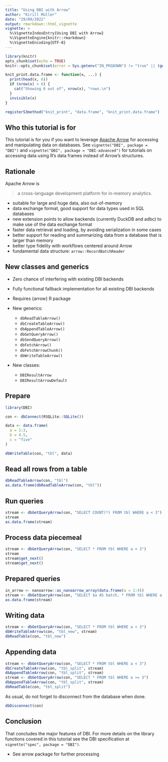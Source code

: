 ```yaml
---
title: "Using DBI with Arrow"
author: "Kirill Müller"
date: "29/09/2022"
output: rmarkdown::html_vignette
vignette: >
  %\VignetteIndexEntry{Using DBI with Arrow}
  %\VignetteEngine{knitr::rmarkdown}
  %\VignetteEncoding{UTF-8}
---
```


```r
library(knitr)
opts_chunk$set(echo = TRUE)
knitr::opts_chunk$set(error = Sys.getenv("IN_PKGDOWN") != "true" || (getRversion() < "3.5"))

knit_print.data.frame <- function(x, ...) {
  print(head(x, 6))
  if (nrow(x) > 6) {
    cat("Showing 6 out of", nrow(x), "rows.\n")
  }
  invisible(x)
}

registerS3method("knit_print", "data.frame", "knit_print.data.frame")
```

## Who this tutorial is for

This tutorial is for you if you want to leverage [Apache Arrow](https://arrow.apache.org/) for accessing and manipulating data on databases.
See `vignette("DBI", package = "DBI")` and `vignette("DBI", package = "DBI-advanced")` for tutorials on accessing data using R's data frames instead of Arrow's structures.

## Rationale

Apache Arrow is

> a cross-language development platform for in-memory analytics.

- suitable for large and huge data, also out-of-memory
- data exchange format, good support for data types used in SQL databases
- new extension points to allow backends (currently DuckDB and adbc) to make use of the data exchange format
- faster data retrieval and loading, by avoiding serialization in some cases
- better support for reading and summarizing data from a database that is larger than memory
- better type fidelity with workflows centered around Arrow
- fundamental data structure: `arrow::RecordBatchReader`

## New classes and generics

- Zero chance of interfering with existing DBI backends
- Fully functional fallback implementation for all existing DBI backends
- Requires {arrow} R package

- New generics:
    - `dbReadTableArrow()`
    - `dbCreateTableArrow()`
    - `dbAppendTableArrow()`
    - `dbGetQueryArrow()`
    - `dbSendQueryArrow()`
    - `dbFetchArrow()`
    - `dbFetchArrowChunk()`
    - `dbWriteTableArrow()`

- New classes:
    - `DBIResultArrow`
    - `DBIResultArrowDefault`

## Prepare

```r
library(DBI)

con <- dbConnect(RSQLite::SQLite())

data <- data.frame(
  a = 1:3,
  b = 4.5,
  c = "five"
)

dbWriteTable(con, "tbl", data)
```

## Read all rows from a table

```r
dbReadTableArrow(con, "tbl")
as.data.frame(dbReadTableArrow(con, "tbl"))
```

## Run queries

```r
stream <- dbGetQueryArrow(con, "SELECT COUNT(*) FROM tbl WHERE a < 3")
stream
as.data.frame(stream)
```

## Process data piecemeal

```r
stream <- dbGetQueryArrow(con, "SELECT * FROM tbl WHERE a < 3")
stream
stream$get_next()
stream$get_next()
```

## Prepared queries

```r
in_arrow <- nanoarrow::as_nanoarrow_array(data.frame(a = 1:4))
stream <- dbGetQueryArrow(con, "SELECT $a AS batch, * FROM tbl WHERE a < $a", param = in_arrow)
as.data.frame(stream)
```

## Writing data

```r
stream <- dbGetQueryArrow(con, "SELECT * FROM tbl WHERE a < 3")
dbWriteTableArrow(con, "tbl_new", stream)
dbReadTable(con, "tbl_new")
```

## Appending data

```r
stream <- dbGetQueryArrow(con, "SELECT * FROM tbl WHERE a < 3")
dbCreateTableArrow(con, "tbl_split", stream)
dbAppendTableArrow(con, "tbl_split", stream)
stream <- dbGetQueryArrow(con, "SELECT * FROM tbl WHERE a >= 3")
dbAppendTableArrow(con, "tbl_split", stream)
dbReadTable(con, "tbl_split")
```

As usual, do not forget to disconnect from the database when done.

```r
dbDisconnect(con)
```

## Conclusion

That concludes the major features of DBI.
For more details on the library functions covered in this tutorial see the DBI specification at `vignette("spec", package = "DBI")`.

- See arrow package for further processing
